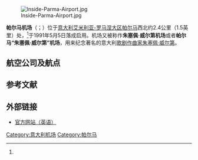 {{Infobox Airport
| airport_name = 帕尔马机场
| nativename   = Parma Airport<br>Aeroporto di Parma
| photo        = Parma Airport-Entrance.jpg
| photosize    = 250px
| caption      = 机场入口
| IATA         = PMF
| ICAO         = LIMP
| type         = 民用
| run by       = 帕尔马机场管理股份有限公司
| city         = {{ITA}}[[帕尔马_(意大利)|帕尔马]]
| location     = <!--if different than above-->
| coordinates  = {{coord|44|49|20|N|10|17|43|E|type:airport_region:IT|display=inline,title}}
| elevation    = 161呎（49米）
| website      = 
| runway1_heading = 02/20
| runway1_meter   = 2,122
| runway1_feet    = 6,962
| runway1_surface = [[沥青|沥青]]
| footnotes    = 资料来源：{{lang|en|欧洲空中导航安全组织（EUROCONTROL）}}内的意大利[[航行资料汇编|航空信息发布机构（AIP）]]<ref name="AIP">[http://www.ead.eurocontrol.int/publicuser/protect/pu/main.jsp EAD基本信息]</ref>
}}
[[Image:Inside-Parma-Airport.jpg|thumb]]

'''帕尔马机场'''（{{lang-it|Aeroporto di Parma}}；{{Airport codes|PMF|LIMP}}）位于[[意大利|意大利]][[艾米利亚-罗马涅|艾米利亚-罗马涅大区]][[帕尔马_(意大利)|帕尔马]]西北约2.4公里（1.5英里）处，<ref name="AIP"/>于1991年5月5日落成启用。机场又被称作'''朱塞佩·威尔第机场'''或者'''帕尔马“朱塞佩·威尔第”机场'''，用来纪念著名的意大利[[歌剧|歌剧]][[作曲家|作曲家]][[朱塞佩·威尔第|朱塞佩·威尔第]]。

==航空公司及航点==
{{Airport-dest-list
| [[阿尔卑斯航空|阿尔卑斯航空]] | 奥尔比亚（季节性）、罗马
| [[瑞安航空|瑞安航空]] | 阿尔盖罗、伦敦-斯坦斯特德
| [[飞一航空|飞一航空]] | [[基希讷乌|基希讷乌]]
}}

{{Airport-stub}}

==参考文献==
<references />

==外部链接==
* [http://www.parma-airport.it/ 官方网站（英语）] {{Wayback|url=http://www.parma-airport.it/ |date=20200624170154 }}

{{義大利機場}}

[[Category:意大利机场|Category:意大利机场]]
[[Category:帕尔马|Category:帕尔马]]